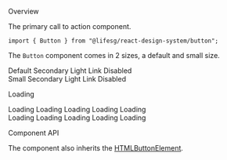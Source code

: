 
<Meta title="General/Button" component={Button} />

<Title>Button</Title>

<Secondary>Overview</Secondary>

The primary call to action component.

```tsx
import { Button } from "@lifesg/react-design-system/button";
```

The `Button` component comes in 2 sizes, a default and small size.

<Canvas>
    <Story name="Button">
        <Container>
            <Button.Default>Default</Button.Default>
            <Button.Default styleType="secondary">Secondary</Button.Default>
            <Button.Default styleType="light">Light</Button.Default>
            <Button.Default styleType="link">Link</Button.Default>
            <Button.Default disabled>Disabled</Button.Default>
        </Container>
        <br />
        <Container>
            <Button.Small>Small</Button.Small>
            <Button.Small styleType="secondary">Secondary</Button.Small>
            <Button.Small styleType="light">Light</Button.Small>
            <Button.Small styleType="link">Link</Button.Small>
            <Button.Small disabled>Disabled</Button.Small>
        </Container>
    </Story>
</Canvas>

<Heading3>Loading</Heading3>

<Preview>
    <Story name="Loading state">
        <Container>
            <Button.Default loading>Loading</Button.Default>
            <Button.Default styleType="secondary" loading>
                Loading
            </Button.Default>
            <Button.Default styleType="light" loading>
                Loading
            </Button.Default>
            <Button.Default styleType="link" loading>
                Loading
            </Button.Default>
            <Button.Default disabled loading>
                Loading
            </Button.Default>
        </Container>
        <br />
        <Container>
            <Button.Small loading>Loading</Button.Small>
            <Button.Small styleType="secondary" loading>
                Loading
            </Button.Small>
            <Button.Small styleType="light" loading>
                Loading
            </Button.Small>
            <Button.Default styleType="link" loading>
                Loading
            </Button.Default>
            <Button.Small disabled loading>
                Loading
            </Button.Small>
        </Container>
    </Story>
</Preview>

<Secondary>Component API</Secondary>

The component also inherits the [HTMLButtonElement](https://developer.mozilla.org/en-US/docs/Web/API/HTMLButtonElement).

<PropsTable />
